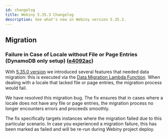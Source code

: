 ```yaml
---
id: changelog
title: Webiny 5.35.3 Changelog
description: See what's new in Webiny version 5.35.3.
---
```


## Migration

### Failure in Case of Locale without File or Page Entries (DynamoDB only setup) ([e4092ac](https://github.com/webiny/webiny-js/commit/e4092ac5301ce6c3663c88324d5929a4bdc2a8e9))

With [5.35.0 version](https://www.webiny.com/docs/release-notes/5.35.0/changelog) we introduced several features that needed data migration: this is executed via the [Data Migration Lambda Function](https://www.webiny.com/docs/release-notes/5.35.0/changelog#data-migration-lambda-function-3079-3150). When dealing with a locale that lacked file or page entries, the migration process would fail.

We have resolved this migration bug. The fix ensures that in cases where a locale does not have any file or page entries, the migration process no longer encounters errors and proceeds smoothly.

<Alert type="warning">

The fix specifically targets instances where the migration failed due to this particular scenario. In case you experienced a migration failure, this has been marked as failed and will be re-run during Webiny project deploy.

</Alert>
